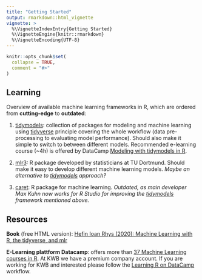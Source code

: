 ```yaml
---
title: "Getting Started"
output: rmarkdown::html_vignette
vignette: >
  %\VignetteIndexEntry{Getting Started}
  %\VignetteEngine{knitr::rmarkdown}
  %\VignetteEncoding{UTF-8}
---
```


```r
knitr::opts_chunk$set(
  collapse = TRUE,
  comment = "#>"
)
```

## Learning

Overview of available machine learning frameworks in R, which are ordered from 
**cutting-edge** to **outdated**:

1. [tidymodels](https://tidymodels.org): collection of packages for modeling and
machine learning using [tidyverse](https://tidyverse.org) principle covering the 
whole workflow (data pre-processing to evaluating model performance). Should also 
make it simple to switch to between different models. Recommended e-learning 
course (~4h) is offered by DataCamp [Modeling with tidymodels in R](https://learn.datacamp.com/courses/modeling-with-tidymodels-in-r). 

2. [mlr3](https://mlr3.mlr-org.com/): R package developed by statisticians at 
TU Dortmund. Should make it easy to develop different machine learning models. 
*Maybe an alternative to [tidymodels](https://tidymodels.org) approach?*

3. [caret](https://topepo.github.io/caret/index.html): R package for machine learning. *Outdated, as main developer Max Kuhn now works for R Studio for improving the [tidymodels](https://tidymodels.org) framework mentioned above.*

## Resources

**Book** (free HTML version): [Hefin Ioan Rhys (2020): Machine Learning with R, the tidyverse, and mlr](https://livebook.manning.com/book/machine-learning-for-mortals-mere-and-otherwise/chapter-1/v-4/)

**E-Learning plattform Datacamp**: offers more than [37 Machine Learning courses in R](https://learn.datacamp.com/search?utf8=%E2%9C%93&q=machine+learning&tab=courses&facets%5Btechnology%5D%5B%5D=R). At KWB we have a premium company account. If you are 
working for KWB and interested please follow the [Learning R on DataCamp](https://kwb-r.github.io/fakin.doc/faq.html#learning-r-on-datacamp) 
workflow.
